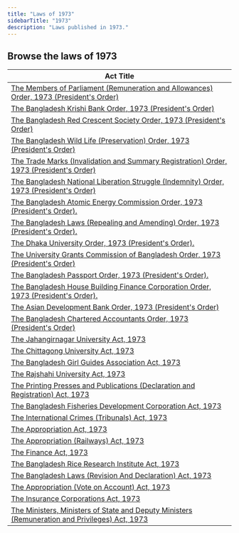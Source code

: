 ```yaml
---
title: "Laws of 1973"
sidebarTitle: "1973"
description: "Laws published in 1973."
---
```


## Browse the laws of 1973

| Act Title |
|-----------|
| [The Members of Parliament (Remuneration and Allowances) Order, 1973 (President's Order)](/laws/act-455) |
| [The Bangladesh Krishi Bank Order, 1973 (President's Order)](/laws/act-454) |
| [The Bangladesh Red Crescent Society Order, 1973 (President's Order)](/laws/act-453) |
| [The Bangladesh Wild Life (Preservation) Order, 1973 (President's Order)](/laws/act-452) |
| [The Trade Marks (Invalidation and Summary Registration) Order, 1973 (President's Order)](/laws/act-451) |
| [The Bangladesh National Liberation Struggle (Indemnity) Order, 1973 (President's Order)](/laws/act-450) |
| [The Bangladesh Atomic Energy Commission Order, 1973 (President's Order).](/laws/act-449) |
| [The Bangladesh Laws (Repealing and Amending) Order, 1973 (President's Order).](/laws/act-448) |
| [The Dhaka University Order, 1973 (President's Order).](/laws/act-447) |
| [The University Grants Commission of Bangladesh Order, 1973 (President's Order)](/laws/act-446) |
| [The Bangladesh Passport Order, 1973 (President's Order).](/laws/act-445) |
| [The Bangladesh House Building Finance Corporation Order, 1973 (President's Order).](/laws/act-444) |
| [The Asian Development Bank Order, 1973 (President's Order)](/laws/act-443) |
| [The Bangladesh Chartered Accountants Order, 1973 (President's Order)](/laws/act-442) |
| [The Jahangirnagar University Act, 1973](/laws/act-441) |
| [The Chittagong University Act, 1973](/laws/act-440) |
| [The Bangladesh Girl Guides Association Act, 1973](/laws/act-439) |
| [The Rajshahi University Act, 1973](/laws/act-438) |
| [The Printing Presses and Publications (Declaration and Registration) Act, 1973](/laws/act-437) |
| [The Bangladesh Fisheries Development Corporation Act, 1973](/laws/act-436) |
| [The International Crimes (Tribunals) Act, 1973](/laws/act-435) |
| [The Appropriation Act, 1973](/laws/act-434) |
| [The Appropriation (Railways) Act, 1973](/laws/act-433) |
| [The Finance Act, 1973](/laws/act-432) |
| [The Bangladesh Rice Research Institute Act, 1973](/laws/act-431) |
| [The Bangladesh Laws (Revision And Declaration) Act, 1973](/laws/act-430) |
| [The Appropriation (Vote on Account) Act, 1973](/laws/act-429) |
| [The Insurance Corporations Act, 1973](/laws/act-428) |
| [The Ministers, Ministers of State and Deputy Ministers (Remuneration and Privileges) Act, 1973](/laws/act-427) |
